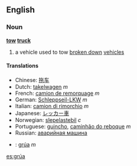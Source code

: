 {{Wikipedia}}
==English==

===Noun===
'''[[tow]] [[truck]]'''
# a vehicle used to tow [[break down|broken down]] [[vehicle]]s

====Translations====
*Chinese: [[拖车]]
*Dutch: [[takelwagen]] ''m''
*French: [[camion de remorquage]] ''m''
*German: [[Schleppseil-LKW]] ''m''
*Italian: [[camion di rimorchio]] ''m''
*Japanese: [[レッカー車]]
*Norwegian: [[slepelastebil]] ''c''
*Portuguese: [[guincho]], [[caminhão do reboque]] ''m''
*Russian: [[аварийная машина]]
*{{Spanish}}: [[:es:grúa|grúa]] ''m''

[[es:grúa]]